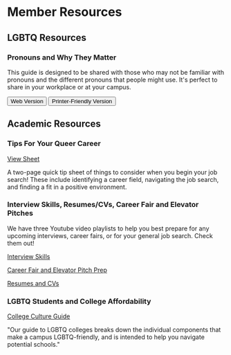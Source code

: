 
<div className="md:flex">

<div className="flex flex-none mr-8 w-40">
<Nav />
</div>

<div>

# **Member Resources**

## **LGBTQ Resources**

### Pronouns and Why They Matter

This guide is designed to be shared with those who may not be familiar with pronouns and the different pronouns that people might use. It's perfect to share in your workplace or at your campus.

<div className="flex justify-evenly p-4">
<Button onClick={"https://ostem.blob.core.windows.net/webfiles/Resources/ostem_pronounguide_legal.pdf"}>
    Web Version
</Button>
<Button onClick={"https://ostem.blob.core.windows.net/webfiles/Resources/ostem_PronounGuide_PrinterPaper.pdf"}>
    Printer-Friendly Version
</Button>
</div>

## **Academic Resources**

### Tips For Your Queer Career

[View Sheet](https://drive.google.com/file/d/0B-J0QjDzygbfcEN2WGFiVEhqQ2c/view)

A two-page quick tip sheet of things to consider when you begin your job search! These include identifying a career field, navigating the job search, and finding a fit in a positive environment.

### Interview Skills, Resumes/CVs, Career Fair and Elevator Pitches

We have three Youtube video playlists to help you best prepare for any upcoming interviews, career fairs, or for your general job search. Check them out!

[Interview Skills](https://www.youtube.com/playlist?list=PLUFlbmgoLVsHm8MZ0ye4yJXBqwNdT4gbk)

[Career Fair and Elevator Pitch Prep](https://www.youtube.com/playlist?list=PLUFlbmgoLVsG98TbAgfx1RWTrpGROmfjl)

[Resumes and CVs](https://www.youtube.com/playlist?list=PLUFlbmgoLVsGAlpl7PzWp5WeMufzvTCC7)

### LGBTQ Students and College Affordability

[College Culture Guide](https://www.affordablecollegesonline.org/lgbtq-college-student-guide/)

"Our guide to LGBTQ colleges breaks down the individual components that make a campus LGBTQ-friendly, and is intended to help you navigate potential schools."

</div>
</div>
